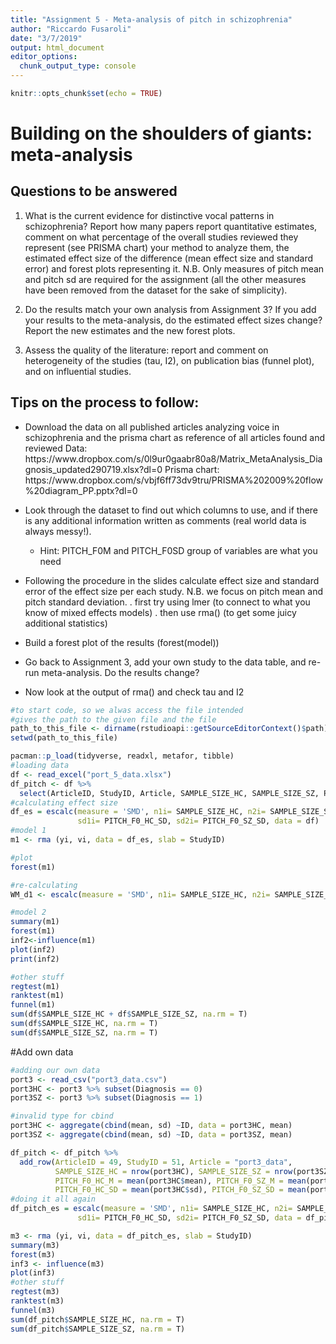 ---
title: "Assignment 5 - Meta-analysis of pitch in schizophrenia"
author: "Riccardo Fusaroli"
date: "3/7/2019"
output: html_document
editor_options: 
  chunk_output_type: console
---

```{r setup, include=FALSE}
knitr::opts_chunk$set(echo = TRUE)
```

# Building on the shoulders of giants: meta-analysis

## Questions to be answered
1. What is the current evidence for distinctive vocal patterns in schizophrenia? Report how many papers report quantitative estimates, comment on what percentage of the overall studies reviewed they represent (see PRISMA chart) your method to analyze them, the estimated effect size of the difference (mean effect size and standard error) and forest plots representing it. N.B. Only measures of pitch mean and pitch sd are required for the assignment (all the other measures have been removed from the dataset for the sake of simplicity). 

2. Do the results match your own analysis from Assignment 3? If you add your results to the meta-analysis, do the estimated effect sizes change? Report the new estimates and the new forest plots.

3. Assess the quality of the literature: report and comment on heterogeneity of the studies (tau, I2), on publication bias (funnel plot), and on influential studies.

## Tips on the process to follow:

- Download the data on all published articles analyzing voice in schizophrenia and the prisma chart as reference of all articles found and reviewed
Data: https://www.dropbox.com/s/0l9ur0gaabr80a8/Matrix_MetaAnalysis_Diagnosis_updated290719.xlsx?dl=0
Prisma chart: https://www.dropbox.com/s/vbjf6ff73dv9tru/PRISMA%202009%20flow%20diagram_PP.pptx?dl=0 
- Look through the dataset to find out which columns to use, and if there is any additional information written as comments (real world data is always messy!).
    * Hint: PITCH_F0M and PITCH_F0SD group of variables are what you need
- Following the procedure in the slides calculate effect size and standard error of the effect size per each study. N.B. we focus on pitch mean and pitch standard deviation.
 . first try using lmer (to connect to what you know of mixed effects models)
 . then use rma() (to get some juicy additional statistics)

- Build a forest plot of the results (forest(model))
 
- Go back to Assignment 3, add your own study to the data table, and re-run meta-analysis. Do the results change?

- Now look at the output of rma() and check tau and I2


```{r}
#to start code, so we alwas access the file intended
#gives the path to the given file and the file
path_to_this_file <- dirname(rstudioapi::getSourceEditorContext()$path)
setwd(path_to_this_file)

pacman::p_load(tidyverse, readxl, metafor, tibble)
#loading data
df <- read_excel("port_5_data.xlsx")
df_pitch <- df %>% 
  select(ArticleID, StudyID, Article, SAMPLE_SIZE_HC, SAMPLE_SIZE_SZ, PITCH_F0_HC_M, PITCH_F0_SZ_M, PITCH_F0_HC_SD, PITCH_F0_SZ_SD)
#calculating effect size
df_es = escalc(measure = 'SMD', n1i= SAMPLE_SIZE_HC, n2i= SAMPLE_SIZE_SZ, m1i= PITCH_F0_HC_M, m2i= PITCH_F0_SZ_M , 
               sd1i= PITCH_F0_HC_SD, sd2i= PITCH_F0_SZ_SD, data = df)
#model 1
m1 <- rma (yi, vi, data = df_es, slab = StudyID)
```


```{r}
#plot
forest(m1)

#re-calculating
WM_d1 <- escalc(measure = 'SMD', n1i= SAMPLE_SIZE_HC, n2i= SAMPLE_SIZE_SZ, m1i= PITCH_F0_HC_M, m2i= PITCH_F0_SZ_M, sd1i= PITCH_F0_HC_SD, sd2i= PITCH_F0_SZ_SD, data = df1)

#model 2
summary(m1)
forest(m1)
inf2<-influence(m1)
plot(inf2)
print(inf2)

#other stuff
regtest(m1)
ranktest(m1)
funnel(m1)
sum(df$SAMPLE_SIZE_HC + df$SAMPLE_SIZE_SZ, na.rm = T)
sum(df$SAMPLE_SIZE_HC, na.rm = T)
sum(df$SAMPLE_SIZE_SZ, na.rm = T)
```


#Add own data

```{r}
#adding our own data 
port3 <- read_csv("port3_data.csv")
port3HC <- port3 %>% subset(Diagnosis == 0) 
port3SZ <- port3 %>% subset(Diagnosis == 1)

#invalid type for cbind
port3HC <- aggregate(cbind(mean, sd) ~ID, data = port3HC, mean)
port3SZ <- aggregate(cbind(mean, sd) ~ID, data = port3SZ, mean)
```


```{r}
df_pitch <- df_pitch %>% 
  add_row(ArticleID = 49, StudyID = 51, Article = "port3_data", 
          SAMPLE_SIZE_HC = nrow(port3HC), SAMPLE_SIZE_SZ = nrow(port3SZ), 
          PITCH_F0_HC_M = mean(port3HC$mean), PITCH_F0_SZ_M = mean(port3SZ$mean), 
          PITCH_F0_HC_SD = mean(port3HC$sd), PITCH_F0_SZ_SD = mean(port3SZ$sd))
#doing it all again
df_pitch_es = escalc(measure = 'SMD', n1i= SAMPLE_SIZE_HC, n2i= SAMPLE_SIZE_SZ, m1i= PITCH_F0_HC_M, m2i= PITCH_F0_SZ_M , 
               sd1i= PITCH_F0_HC_SD, sd2i= PITCH_F0_SZ_SD, data = df_pitch)

```


```{r}
m3 <- rma (yi, vi, data = df_pitch_es, slab = StudyID)
summary(m3)
forest(m3)
inf3 <- influence(m3)
plot(inf3)
#other stuff
regtest(m3)
ranktest(m3)
funnel(m3)
sum(df_pitch$SAMPLE_SIZE_HC, na.rm = T)
sum(df_pitch$SAMPLE_SIZE_SZ, na.rm = T)
```